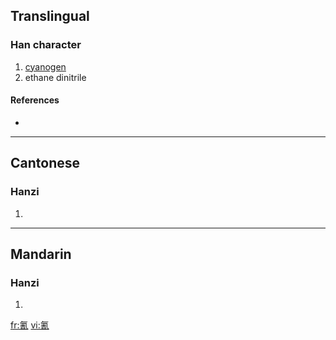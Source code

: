 ==Translingual==

===Han character===
{{Han char|rn=84|rad=气|as=08|sn=12|four=8021<sub>7</sub>|canj=人弓手一月 (ONQMB)}}

# [[cyanogen]]
# ethane dinitrile

====References====
* {{Han ref|kx=0600.011|dkj=17072|hdz=32013.030|uh=6C30|ud=27696|bh=D9E6|bd=55782}}

----

==Cantonese==

===Hanzi===
{{yue-hanzi|jyut=|y=ching1}}

# {{defn|Cantonese|sort=气08}}

----

==Mandarin==

===Hanzi===
{{cmn-hanzi|pin=[[qíng]] ([[qing2]])|wg=ch'ing<sup>2</sup>}}

# {{defn|Mandarin|sort=气08}}

[[fr:氰]]
[[vi:氰]]